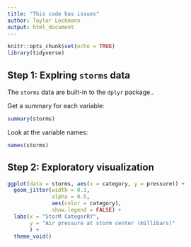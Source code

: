 ```yaml
---
title: "This code has issues"
author: Taylor Lockmann
output: html_document
---
```


```r
knitr::opts_chunk$set(echo = TRUE)
library(tidyverse)
```

## Step 1: Explring `storms` data

The `storms` data are built-in to the `dplyr` package..

Get a summary for each variable: 
```r
summary(storms)
```

Look at the variable names: 
```r
names(storms)
```

## Step 2: Exploratory visualization

```r
ggplot(data = storms, aes(x = category, y = pressure)) +
  geom_jitter(width = 0.1, 
              alpha = 0.5,
              aes(color = category),
              show.legend = FALSE) +
  labs(x = "StorM CategorRY", 
       y = "Air pressure at storm center (millibars)"
       ) +
  theme_void()
```

